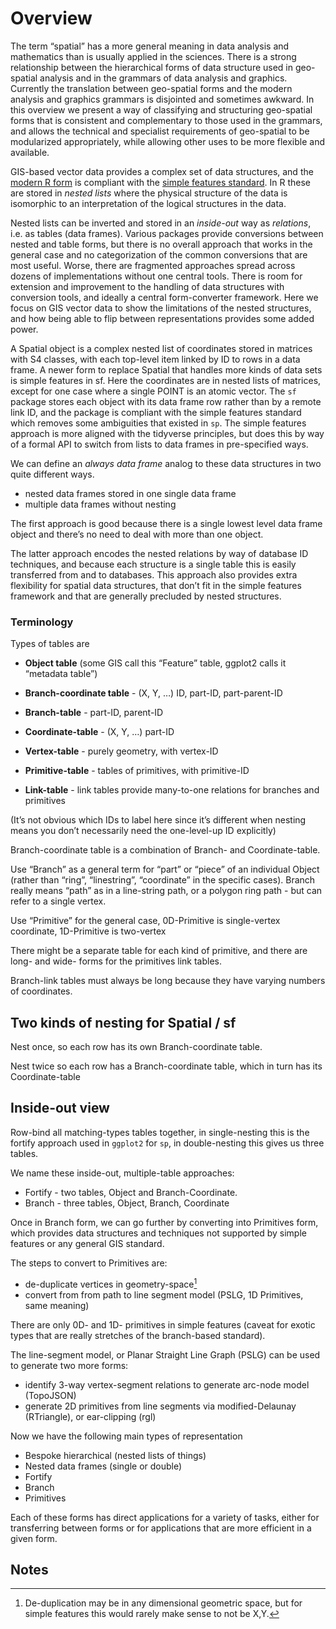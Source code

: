 # Overview {#overview}

The term "spatial" has a more general meaning in data analysis and mathematics than is usually applied in the sciences. There is a strong relationship between the hierarchical forms of data structure used in geo-spatial analysis and in the grammars of data analysis and graphics. Currently the translation between geo-spatial forms and the modern analysis and graphics grammars is disjointed and sometimes awkward. In this overview we present a way of classifying and structuring geo-spatial forms that is consistent and complementary to those used in the grammars, and allows the technical and specialist requirements of geo-spatial to be modularized appropriately, while allowing other uses to be more flexible and available. 

GIS-based vector data provides a complex set of data structures, and the [modern R form](https://cran.r-project.org/package=sf) is compliant with the [simple features standard](https://en.wikipedia.org/wiki/Simple_Features). In R these are stored in *nested lists* where the physical structure of the data is isomorphic to an interpretation of the logical structures in the data. 

Nested lists can be inverted and stored in an *inside-out* way as *relations*, i.e. as tables (data frames). Various packages provide conversions between nested and table forms,  but there is no overall approach that works in the general case and no categorization of the common conversions that are most useful. Worse, there are fragmented approaches spread across dozens of implementations without one central tools.  There is room for extension and improvement to the handling of data structures with conversion tools, and ideally a central form-converter framework. Here we focus on GIS vector data to show the limitations of the nested structures, and how being able to flip between representations provides some added power.

A Spatial object is a complex nested list of coordinates stored in matrices with S4 classes, with each top-level item linked by ID to rows in a data frame. A newer form to replace Spatial that handles more kinds of data sets is simple features in sf. Here the coordinates are in nested lists of matrices, except for one case where a single POINT is an atomic vector.  The `sf` package stores each object with its data frame row rather than by a remote link ID, and the package is compliant with the simple features standard which removes some ambiguities that existed in `sp`. The simple features approach is more aligned with the tidyverse principles, but does this by way of a formal API to switch from lists to data frames in pre-specified ways. 

We can define an *always data frame* analog to these data structures in two quite different ways. 

* nested data frames stored in one single data frame
* multiple data frames without nesting

The first approach is good because there is a single lowest level data frame object and there's no need to deal with more than one object. 

The latter approach encodes the nested relations by way of database ID techniques, and because each structure is a single table this is easily transferred from and to databases. This approach also provides extra flexibility for spatial data structures, that  don't fit in the simple features framework and that are generally precluded by nested structures. 

### Terminology

Types of tables are 

* **Object table** (some GIS call this "Feature" table, ggplot2 calls it "metadata table")

* **Branch-coordinate table** - (X, Y, ...) ID, part-ID, part-parent-ID

* **Branch-table** - part-ID, parent-ID

* **Coordinate-table** - (X, Y, ...) part-ID

* **Vertex-table** - purely geometry, with vertex-ID

* **Primitive-table** - tables of primitives, with primitive-ID 

* **Link-table** - link tables provide many-to-one relations for branches and primitives

(It's not obvious which IDs to label here since it's different when nesting means you don't necessarily need the one-level-up ID explicitly)

Branch-coordinate table is a combination of Branch- and Coordinate-table. 

Use "Branch" as a general term for "part" or "piece" of an individual Object (rather than "ring", "linestring", "coordinate" in the specific cases). Branch really means "path" as in a line-string path, or a polygon ring path - but can refer to a single vertex. 

Use "Primitive" for the general case, 0D-Primitive is single-vertex coordinate, 1D-Primitive is two-vertex 

There might be a separate table for each kind of primitive, and there are long- and wide- forms for the primitives link tables. 

Branch-link tables must always be long because they have varying numbers of coordinates. 

## Two kinds of nesting for Spatial / sf

Nest once, so each row has its own Branch-coordinate table. 

Nest twice so each row has a Branch-coordinate table, which in turn has its Coordinate-table

## Inside-out view 

Row-bind all matching-types tables together, in single-nesting this is the fortify approach used in `ggplot2` for `sp`, in double-nesting this gives us three tables. 

We name these inside-out, multiple-table approaches: 

* Fortify - two tables, Object and Branch-Coordinate. 
* Branch - three tables, Object, Branch, Coordinate

Once in Branch form, we can go further by converting into Primitives form, which provides data structures and techniques not supported by simple features or any general GIS standard. 


The steps to convert to Primitives are: 

* de-duplicate vertices in geometry-space[^1] 
* convert from  from path to line segment model (PSLG, 1D Primitives, same meaning)


There are only 0D- and 1D- primitives in simple features (caveat for exotic types that are really stretches of the branch-based standard). 

The line-segment model, or Planar Straight Line Graph (PSLG) can be used to generate two more forms: 

* identify 3-way vertex-segment relations to generate arc-node model (TopoJSON)
* generate 2D primitives from line segments via modified-Delaunay (RTriangle), or ear-clipping (rgl)


Now we have the following main types of representation

* Bespoke hierarchical (nested lists of things)
* Nested data frames (single or double)
* Fortify
* Branch
* Primitives

Each of these forms has direct applications for a variety of tasks, either for transferring between forms or for applications that are more efficient in a given form. 

## Notes

[^1]: De-duplication may be in any dimensional geometric space, but for simple features this would rarely make sense to not be X,Y. 
